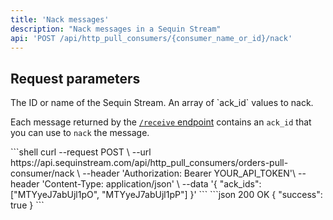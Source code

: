```yaml
---
title: 'Nack messages'
description: "Nack messages in a Sequin Stream"
api: 'POST /api/http_pull_consumers/{consumer_name_or_id}/nack'
---
```


## Request parameters

<ParamField path="consumer_name_or_id" type="string" required>
  The ID or name of the Sequin Stream.
</ParamField>
<ParamField body="ack_ids" type="string[]" required>
  An array of `ack_id` values to nack.

  Each message returned by the [`/receive` endpoint](/reference/sequin-stream-api/receive) contains an `ack_id` that you can use to `nack` the message.
</ParamField>

<RequestExample>
```shell
curl --request POST \
  --url https://api.sequinstream.com/api/http_pull_consumers/orders-pull-consumer/nack \
  --header 'Authorization: Bearer YOUR_API_TOKEN'\
  --header 'Content-Type: application/json' \
  --data '{
    "ack_ids": ["MTYyeJ7abUjl1pO", "MTYyeJ7abUjl1pP"]
  }'
```
</RequestExample>

<ResponseExample>
```json 200 OK
{ "success": true }
```
</ResponseExample>
